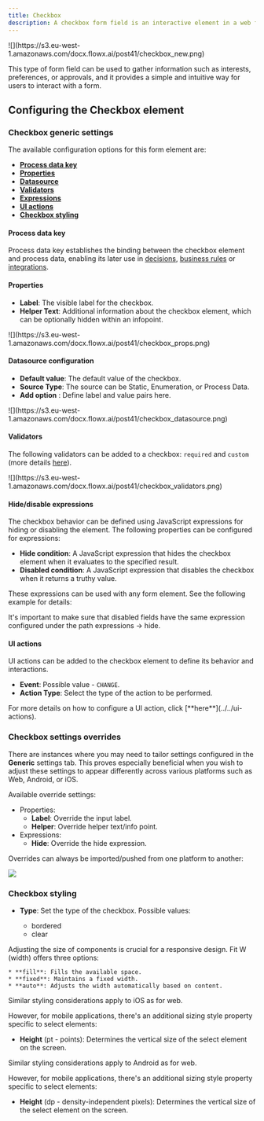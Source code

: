 ```yaml
---
title: Checkbox
description: A checkbox form field is an interactive element in a web form that provides users with multiple selectable options. It allows users to choose one or more options from a pre-determined set by simply checking the corresponding checkboxes.
---
```


<Frame>
![](https://s3.eu-west-1.amazonaws.com/docx.flowx.ai/post41/checkbox_new.png)
</Frame>

This type of form field can be used to gather information such as interests, preferences, or approvals, and it provides a simple and intuitive way for users to interact with a form.

## Configuring the Checkbox element

### Checkbox generic settings

The available configuration options for this form element are:

- [**Process data key**](#process-data-key)
- [**Properties**](#properties)
- [**Datasource**](#datasource)
- [**Validators**](#validators)
- [**Expressions**](#expressions)
- [**UI actions**](#ui-actions)
- [**Checkbox styling**](#checkbox-styling)

#### Process data key

Process data key establishes the binding between the checkbox element and process data, enabling its later use in [decisions](../../../node/exclusive-gateway-node), [business rules](../../../actions/business-rule-action/business-rule-action) or [integrations](../../../node/message-send-received-task-node#from-integration).

#### Properties

* **Label**: The visible label for the checkbox.
* **Helper Text**: Additional information about the checkbox element, which can be optionally hidden within an infopoint.

<Frame>
![](https://s3.eu-west-1.amazonaws.com/docx.flowx.ai/post41/checkbox_props.png)
</Frame>

#### Datasource configuration

* **Default value**: The default value of the checkbox.
* **Source Type**: The source can be Static, Enumeration, or Process Data.
* **Add option** : Define label and value pairs here.

<Frame>
![](https://s3.eu-west-1.amazonaws.com/docx.flowx.ai/post41/checkbox_datasource.png)
</Frame>

#### Validators 

The following validators can be added to a checkbox: `required` and `custom` (more details [here](../../validators)).

<Frame>
![](https://s3.eu-west-1.amazonaws.com/docx.flowx.ai/post41/checkbox_validators.png)
</Frame>

#### Hide/disable expressions

The checkbox behavior can be defined using JavaScript expressions for hiding or disabling the element. The following properties can be configured for expressions:
   
* **Hide condition**: A JavaScript expression that hides the checkbox element when it evaluates to the specified result.
* **Disabled condition**: A JavaScript expression that disables the checkbox when it returns a truthy value.

These expressions can be used with any form element. See the following example for details:

<Card title="Input hide/disabled example" href="./input-form-field#hidedisable-expressions">
</Card>

<Info>
It's important to make sure that disabled fields have the same expression configured under the path expressions → hide.
</Info>

#### UI actions

UI actions can be added to the checkbox element to define its behavior and interactions.

* **Event**: Possible value - `CHANGE`.
* **Action Type**: Select the type of the action to be performed.

<Info>
For more details on how to configure a UI action, click [**here**](../../ui-actions).
</Info>

### Checkbox settings overrides

There are instances where you may need to tailor settings configured in the **Generic** settings tab. This proves especially beneficial when you wish to adjust these settings to appear differently across various platforms such as Web, Android, or iOS.

Available override settings:

* Properties:
    * **Label**: Override the input label.
    * **Helper**: Override helper text/info point.
* Expressions:
    * **Hide**: Override the hide expression.

<Tip>
Overrides can always be imported/pushed from one platform to another:

![](https://s3.eu-west-1.amazonaws.com/docx.flowx.ai/release40/importing_pushing_overrides.gif)

</Tip>

### Checkbox styling

<Tabs>
<Tab title="Web">
<Tabs>
<Tab title ="Properties">

* **Type**: Set the type of the checkbox. Possible values:

    * bordered
    * clear


</Tab>
<Tab title="Sizing">

Adjusting the size of components is crucial for a responsive design. Fit W (width) offers three options:

    * **fill**: Fills the available space.
    * **fixed**: Maintains a fixed width.
    * **auto**: Adjusts the width automatically based on content.

</Tab>
<Tab title ="Layout">

</Tab>
</Tabs>
</Tab>
<Tab title ="iOS">

Similar styling considerations apply to iOS as for web.

However, for mobile applications, there's an additional sizing style property specific to select elements:

* **Height** (pt - points): Determines the vertical size of the select element on the screen.

</Tab>
<Tab title ="Android">

Similar styling considerations apply to Android as for web.

However, for mobile applications, there's an additional sizing style property specific to select elements:

* **Height** (dp - density-independent pixels): Determines the vertical size of the select element on the screen.

</Tab>
</Tabs>